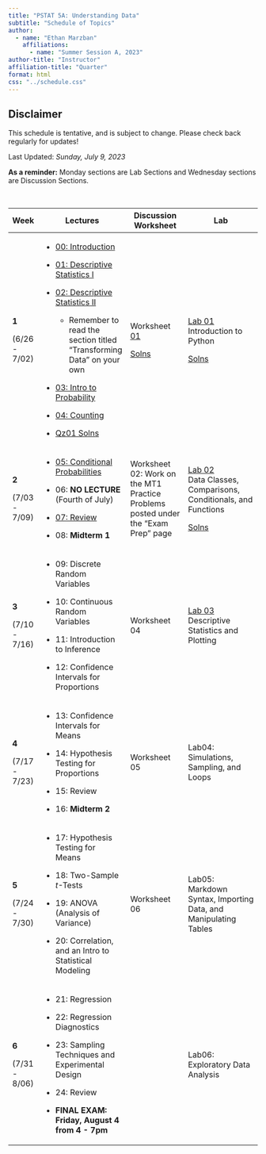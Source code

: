 ```yaml
---
title: "PSTAT 5A: Understanding Data"
subtitle: "Schedule of Topics"
author:
  - name: "Ethan Marzban"
    affiliations:
      - name: "Summer Session A, 2023"
author-title: "Instructor"
affiliation-title: "Quarter"
format: html
css: "../schedule.css"
---
```


::: callout-caution
## Disclaimer

This schedule is tentative, and is subject to change. Please check back regularly for updates!
:::

Last Updated: *Sunday, July 9, 2023*\

**As a reminder:** Monday sections are Lab Sections and Wednesday sections are Discussion Sections.

\

+---------------+---------------------------------------------------------------------------------------------------------------------------------+-----------------------------------------------------------------------------------------------------------------+------------------------------------------------------------------------------------------------------------------------------------------------------------+
| Week          | Lectures                                                                                                                        | Discussion Worksheet                                                                                            | Lab                                                                                                                                                        |
+===============+=================================================================================================================================+=================================================================================================================+============================================================================================================================================================+
| **1**         | -   <a href = "Lectures/Lecture00/Lec00.qmd" class = "button label-outline" target = "_blank">00: Introduction</a>              | Worksheet <a href = "../Files/Wkshts/Wksht01_Blank.pdf" class = "button label-outline" target = "_blank">01</a> | <a href = "Labs/Lab01/lab01.qmd" class = "button label-outline" target = "_blank">Lab 01</a> <br /> Introduction to Python                                 |
|               |                                                                                                                                 |                                                                                                                 |                                                                                                                                                            |
| (6/26 - 7/02) | -   <a href = "Lectures/Lecture01/Lec01.qmd" class = "button label-outline" target = "_blank">01: Descriptive Statistics I</a>  | <a href = "../Files/Wkshts/Wksht01_Solns.pdf" class = "button label-outline" target = "_blank">Solns</a>        | <a href = "../Files/Labs/Lab01_Solns.pdf" class = "button label-outline" target = "_blank">Solns</a>                                                       |
|               |                                                                                                                                 |                                                                                                                 |                                                                                                                                                            |
|               | -   <a href = "Lectures/Lecture02/Lec02.qmd" class = "button label-outline" target = "_blank">02: Descriptive Statistics II</a> |                                                                                                                 |                                                                                                                                                            |
|               |                                                                                                                                 |                                                                                                                 |                                                                                                                                                            |
|               |     -   Remember to read the section titled "Transforming Data" on your own                                                     |                                                                                                                 |                                                                                                                                                            |
|               |                                                                                                                                 |                                                                                                                 |                                                                                                                                                            |
|               | -   <a href = "Lectures/Lecture03/Lec03.qmd" class = "button label-outline" target = "_blank">03: Intro to Probability</a>      |                                                                                                                 |                                                                                                                                                            |
|               |                                                                                                                                 |                                                                                                                 |                                                                                                                                                            |
|               | -   <a href = "Lectures/Lecture04/Lec04.qmd" class = "button label-outline" target = "_blank">04: Counting</a>                  |                                                                                                                 |                                                                                                                                                            |
|               |                                                                                                                                 |                                                                                                                 |                                                                                                                                                            |
|               | -   <a href = "../Files/QzSolns/Qz01_solns.pdf" class = "button label-outline" target = "_blank">Qz01 Solns</a>                 |                                                                                                                 |                                                                                                                                                            |
+---------------+---------------------------------------------------------------------------------------------------------------------------------+-----------------------------------------------------------------------------------------------------------------+------------------------------------------------------------------------------------------------------------------------------------------------------------+
| **2**         | -   <a href = "Lectures/Lecture05/Lec05.qmd" class = "button label-outline" target = "_blank">05: Conditional Probabilities</a> | Worksheet 02: Work on the MT1 Practice Problems posted under the "Exam Prep" page                               | <a href = "Labs/Lab02/lab02.qmd" class = "button label-outline" target = "_blank">Lab 02</a> <br /> Data Classes, Comparisons, Conditionals, and Functions |
|               |                                                                                                                                 |                                                                                                                 |                                                                                                                                                            |
| (7/03 - 7/09) | -   06: **NO LECTURE** (Fourth of July)                                                                                         |                                                                                                                 | <a href = "../Files/Labs/Lab02_Solns.pdf" class = "button label-outline" target = "_blank">Solns</a>                                                       |
|               |                                                                                                                                 |                                                                                                                 |                                                                                                                                                            |
|               | -   <a href = "Lectures/MT1Rev/mt1_rev_slides.qmd" class = "button label-outline" target = "_blank">07: Review</a>              |                                                                                                                 |                                                                                                                                                            |
|               |                                                                                                                                 |                                                                                                                 |                                                                                                                                                            |
|               | -   08: **Midterm 1**                                                                                                           |                                                                                                                 |                                                                                                                                                            |
+---------------+---------------------------------------------------------------------------------------------------------------------------------+-----------------------------------------------------------------------------------------------------------------+------------------------------------------------------------------------------------------------------------------------------------------------------------+
| **3**         | -   09: Discrete Random Variables                                                                                               | Worksheet 04                                                                                                    | <a href = "Labs/Lab03/lab03.qmd" class = "button label-outline" target = "_blank">Lab 03</a> <br /> Descriptive Statistics and Plotting                    |
|               |                                                                                                                                 |                                                                                                                 |                                                                                                                                                            |
| (7/10 - 7/16) | -   10: Continuous Random Variables                                                                                             |                                                                                                                 |                                                                                                                                                            |
|               |                                                                                                                                 |                                                                                                                 |                                                                                                                                                            |
|               | -   11: Introduction to Inference                                                                                               |                                                                                                                 |                                                                                                                                                            |
|               |                                                                                                                                 |                                                                                                                 |                                                                                                                                                            |
|               | -   12: Confidence Intervals for Proportions                                                                                    |                                                                                                                 |                                                                                                                                                            |
+---------------+---------------------------------------------------------------------------------------------------------------------------------+-----------------------------------------------------------------------------------------------------------------+------------------------------------------------------------------------------------------------------------------------------------------------------------+
| **4**         | -   13: Confidence Intervals for Means                                                                                          | Worksheet 05                                                                                                    | Lab04: Simulations, Sampling, and Loops                                                                                                                    |
|               |                                                                                                                                 |                                                                                                                 |                                                                                                                                                            |
| (7/17 - 7/23) | -   14: Hypothesis Testing for Proportions                                                                                      |                                                                                                                 |                                                                                                                                                            |
|               |                                                                                                                                 |                                                                                                                 |                                                                                                                                                            |
|               | -   15: Review                                                                                                                  |                                                                                                                 |                                                                                                                                                            |
|               |                                                                                                                                 |                                                                                                                 |                                                                                                                                                            |
|               | -   16: **Midterm 2**                                                                                                           |                                                                                                                 |                                                                                                                                                            |
+---------------+---------------------------------------------------------------------------------------------------------------------------------+-----------------------------------------------------------------------------------------------------------------+------------------------------------------------------------------------------------------------------------------------------------------------------------+
| **5**         | -   17: Hypothesis Testing for Means                                                                                            | Worksheet 06                                                                                                    | Lab05: Markdown Syntax, Importing Data, and Manipulating Tables                                                                                            |
|               |                                                                                                                                 |                                                                                                                 |                                                                                                                                                            |
| (7/24 - 7/30) | -   18: Two-Sample *t*-Tests                                                                                                    |                                                                                                                 |                                                                                                                                                            |
|               |                                                                                                                                 |                                                                                                                 |                                                                                                                                                            |
|               | -   19: ANOVA (Analysis of Variance)                                                                                            |                                                                                                                 |                                                                                                                                                            |
|               |                                                                                                                                 |                                                                                                                 |                                                                                                                                                            |
|               | -   20: Correlation, and an Intro to Statistical Modeling                                                                       |                                                                                                                 |                                                                                                                                                            |
+---------------+---------------------------------------------------------------------------------------------------------------------------------+-----------------------------------------------------------------------------------------------------------------+------------------------------------------------------------------------------------------------------------------------------------------------------------+
| **6**         | -   21: Regression                                                                                                              |                                                                                                                 | Lab06: Exploratory Data Analysis                                                                                                                           |
|               |                                                                                                                                 |                                                                                                                 |                                                                                                                                                            |
| (7/31 - 8/06) | -   22: Regression Diagnostics                                                                                                  |                                                                                                                 |                                                                                                                                                            |
|               |                                                                                                                                 |                                                                                                                 |                                                                                                                                                            |
|               | -   23: Sampling Techniques and Experimental Design                                                                             |                                                                                                                 |                                                                                                                                                            |
|               |                                                                                                                                 |                                                                                                                 |                                                                                                                                                            |
|               | -   24: Review                                                                                                                  |                                                                                                                 |                                                                                                                                                            |
|               |                                                                                                                                 |                                                                                                                 |                                                                                                                                                            |
|               | -   **FINAL EXAM: Friday, August 4 from 4 - 7pm**                                                                               |                                                                                                                 |                                                                                                                                                            |
+---------------+---------------------------------------------------------------------------------------------------------------------------------+-----------------------------------------------------------------------------------------------------------------+------------------------------------------------------------------------------------------------------------------------------------------------------------+
